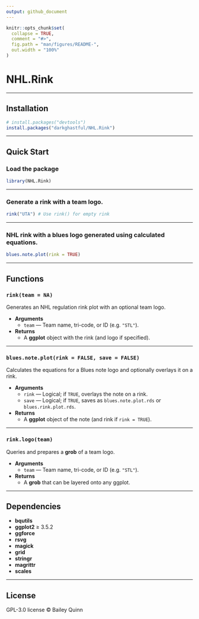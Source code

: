 ```yaml
---
output: github_document
---
```


```r
knitr::opts_chunk$set(
  collapse = TRUE,
  comment = "#>",
  fig.path = "man/figures/README-",
  out.width = "100%"
)
```


# **NHL.Rink**

---

## **Installation**

<!-- From CRAN (when published) -->
<!-- install.packages("NHL.Rink") -->

```r
# install.packages("devtools")      
install.packages("darkghastful/NHL.Rink")
```

---

## **Quick Start**

### **Load the package**

```r
library(NHL.Rink)
```

---

<!-- ### **Choose a team** -->

<!-- ```{r} -->
<!-- NHL.teams()[c(26, 22, 31),]  # Use NHL.teams() for full list -->
<!-- ``` -->

<!-- --- -->

### **Generate a rink with a team logo.**

```r
rink("UTA") # Use rink() for empty rink
```

---

### **NHL rink with a blues logo generated using calculated equations.**

```r
blues.note.plot(rink = TRUE)
```

---

## **Functions**

### `rink(team = NA)`

Generates an NHL regulation rink plot with an optional team logo.

- **Arguments**  
  - `team` — Team name, tri-code, or ID (e.g. `"STL"`).  
- **Returns**  
  - A **ggplot** object with the rink (and logo if specified).

---

### `blues.note.plot(rink = FALSE, save = FALSE)`

Calculates the equations for a Blues note logo and optionally overlays it on a rink.

- **Arguments**  
  - `rink` — Logical; if `TRUE`, overlays the note on a rink.  
  - `save` — Logical; if `TRUE`, saves as `blues.note.plot.rds` or `blues.rink.plot.rds`.  
- **Returns**  
  - A **ggplot** object of the note (and rink if `rink = TRUE`).

---

### `rink.logo(team)`

Queries and prepares a **grob** of a team logo.

- **Arguments**  
  - `team` — Team name, tri-code, or ID (e.g. `"STL"`).  
- **Returns**  
  - A **grob** that can be layered onto any ggplot.

---

## **Dependencies**

- **bqutils**  
- **ggplot2** ≥ 3.5.2  
- **ggforce**  
- **rsvg**  
- **magick**  
- **grid**  
- **stringr**  
- **magrittr**  
- **scales**

---

## **License**

GPL-3.0 license © Bailey Quinn
